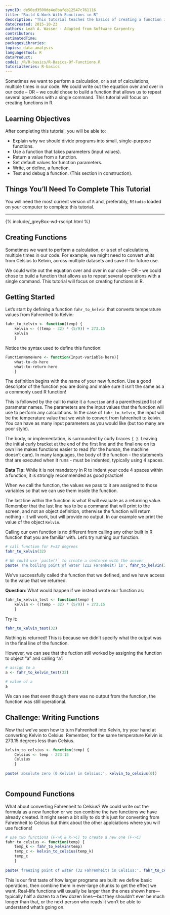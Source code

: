 ```yaml
---
syncID: de50ed3500de4e8bafeb12547c761116
title: "Build & Work With Functions in R"
description: "This tutorial teaches the basics of creating a function in R."
dateCreated: 2015-10-23
authors: Leah A. Wasser - Adapted from Software Carpentry
contributors:
estimatedTime:
packagesLibraries:
topics: data-analysis
languagesTool: R
dataProduct:
code1: /R/R-basics/R-Basics-Of-Functions.R
tutorialSeries: R-basics
---
```


Sometimes we want to perform a calculation, or a set of calculations, multiple 
times in our code.  We could write out the equation over and over in our code -- 
OR -- we could chose to build a function that allows us to repeat several 
operations with a single command. This tutorial will focus on creating functions 
in R.

<div id="ds-objectives" markdown="1">

## Learning Objectives
After completing this tutorial, you will be able to: 

* Explain why we should divide programs into small, single-purpose functions.
* Use a function that takes parameters (input values).
* Return a value from a function.
* Set default values for function parameters.
* Write, or define, a function.
* Test and debug a function. (This section in construction).

## Things You’ll Need To Complete This Tutorial
You will need the most current version of `R` and, preferably, `RStudio` loaded
on your computer to complete this tutorial.

****

{% include/_greyBox-wd-rscript.html %}

</div>

## Creating Functions

Sometimes we want to perform a calculation, or a set of calculations, multiple 
times in our code. For example, we might need to convert units from Celsius to 
Kelvin, across multiple datasets and save if for future use. 
 
We could write out the equation over and over in our code -- OR -- we could chose to 
build a function that allows us to repeat several operations with a single 
command. This tutorial will focus on creating functions in R.

## Getting Started
Let's start by defining a function `fahr_to_kelvin` that converts temperature 
values from Fahrenheit to Kelvin:

``` r
fahr_to_kelvin <- function(temp) {
	kelvin <- ((temp - 32) * (5/9)) + 273.15
	kelvin
	}

```

Notice the syntax used to define this function:

``` r

FunctionNameHere <- function(Input-variable-here){
	what-to-do-here
	what-to-return-here
	}

```

The definition begins with the name of your new function. Use a good descriptor 
of the function you are doing and make sure it isn't the same as a
a commonly used R function!

This is followed by the call to make it a `function` and a parenthesized list of parameter names. 
The parameters are the input values that the function will use to perform any 
calculations. In the case of `fahr_to_kelvin`, the input will be the temperature value that we 
wish to convert from fahrenheit to kelvin. You can have as many input parameters 
as you would like (but too many are poor style). 

The body, or implementation, is surrounded by curly braces `{ }`. Leaving the 
initial curly bracket at the end of the first line and the final one on its own 
line makes functions easier to read (for the human, the machine doesn't care). 
In many languages, the body of the function - the statements that are executed 
when it runs - must be indented, typically using 4 spaces. 

<div id="ds-dataTip" markdown="1">
<i class="fa fa-star"></i>**Data Tip:** While it is not mandatory in R to indent 
your code 4 spaces within a function, it is  strongly recommended as good 
practice!
</div>

When we call the function, the values we pass to it are assigned to those 
variables so that we can use them inside the function. 

The last line within the function is what R will evaluate as a returning value. 
Remember that the last line has to be a command that will print to the screen, 
and not an object definition, otherwise the function will return nothing - it 
will work, but will provide no output. In our example we print the value of 
the object `Kelvin`. 

Calling our own function is no different from calling any other built in R 
function that you are familiar with.  Let's try running our function.   

``` r
# call function for F=32 degrees
fahr_to_kelvin(32)

# We could use `paste()` to create a sentence with the answer
paste('The boiling point of water (212 Farenheit) is', fahr_to_kelvin(212),'degrees Kelvin.')

```

We've successfully called the function that we defined, and we have access to 
the value that we returned. 

**Question**: What would happen if we instead wrote our function as:

``` r
fahr_to_kelvin_test <- function(temp) {
	kelvin <- ((temp - 32) * (5/9)) + 273.15
	}

```

Try it: 

``` r

fahr_to_kelvin_test(32)

```

Nothing is returned!  This is because we didn't specify what the output was in 
the final line of the function.  

However, we can see that the fuction still worked by assigning the function to 
object "a" and calling "a".

``` r
# assign to a
a <- fahr_to_kelvin_test(32)

# value of a
a
```

We can see that even though there was no output from the function, the function 
was still operational. 

<div id="ds-challenge" markdown="1">
## Challenge: Writing Functions

Now that we've seen how to turn Fahrenheit into Kelvin, try your hand at converting
Kelvin to Celsius. Remember, for the same temperature Kelvin is 273.15 degrees 
less than Celsius. 
</div>

``` r

kelvin_to_celsius <- function(temp) {
	Celsius <- temp - 273.15
	Celsius
	}
	
paste('absolute zero (0 Kelvin) in Celsius:', kelvin_to_celsius(0))
	
```

## Compound Functions

What about converting Fahrenheit to Celsius? We could write out the formula as a
new function or we can combine the two functions we have already created. It might
seem a bit silly to do this just for converting from Fahrenheit to Celcius but 
think about the other applciations where you will use fuctions! 

``` r

# use two functions (F->K & K->C) to create a new one (F->C)
fahr_to_celsius <- function(temp) {
	temp_k <- fahr_to_kelvin(temp)
	temp_c <- kelvin_to_celsius(temp_k)
	temp_c
	}
	
paste('freezing point of water (32 Fahrenheit) in Celsius:', fahr_to_celsius(32.0))

```

This is our first taste of how larger programs are built: we define basic 
operations, then combine them in ever-large chunks to get the effect we want. 
Real-life functions will usually be larger than the ones shown here—typically 
half a dozen to a few dozen lines—but they shouldn't ever be much longer than 
that, or the next person who reads it won't be able to understand what's going 
on. 
